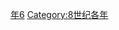 {{Catnav|頁面分類|历史|歷史時代|年|8世纪各年}}

{{catmore}}
{{Commons category|756}}

[[Category:750年代|年6]]
[[Category:8世纪各年|Category:8世纪各年]]